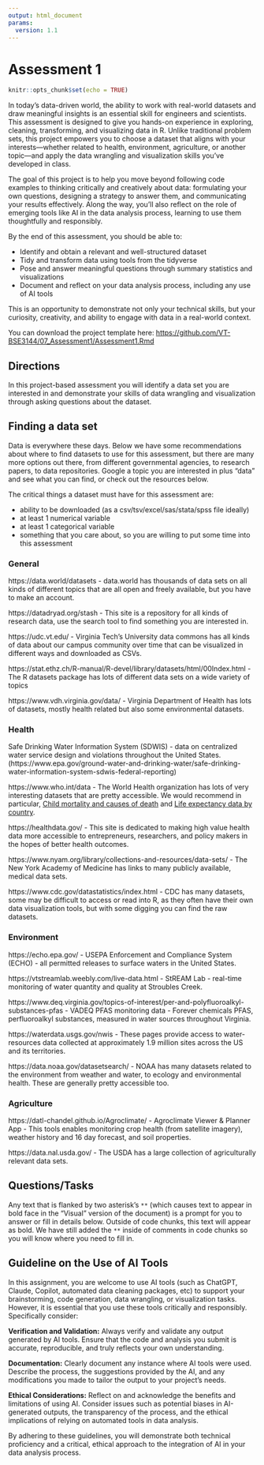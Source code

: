 ```yaml
---
output: html_document
params:
  version: 1.1
---
```


# Assessment 1 

```r
knitr::opts_chunk$set(echo = TRUE)
```

In today's data-driven world, the ability to work with real-world datasets and draw meaningful insights is an essential skill for engineers and scientists. This assessment is designed to give you hands-on experience in exploring, cleaning, transforming, and visualizing data in R. Unlike traditional problem sets, this project empowers you to choose a dataset that aligns with your interests—whether related to health, environment, agriculture, or another topic—and apply the data wrangling and visualization skills you’ve developed in class.

The goal of this project is to help you move beyond following code examples to thinking critically and creatively about data: formulating your own questions, designing a strategy to answer them, and communicating your results effectively. Along the way, you'll also reflect on the role of emerging tools like AI in the data analysis process, learning to use them thoughtfully and responsibly.

By the end of this assessment, you should be able to:

- Identify and obtain a relevant and well-structured dataset
- Tidy and transform data using tools from the tidyverse
- Pose and answer meaningful questions through summary statistics and visualizations
- Document and reflect on your data analysis process, including any use of AI tools

This is an opportunity to demonstrate not only your technical skills, but your curiosity, creativity, and ability to engage with data in a real-world context.

You can download the project template here: <https://github.com/VT-BSE3144/07_Assessment1/Assessment1.Rmd>

## Directions

In this project-based assessment you will identify a data set you are interested in and demonstrate your skills of data wrangling and visualization through asking questions about the dataset. 

## Finding a data set 

Data is everywhere these days. Below we have some recommendations about where to find datasets to use for this assessment, but there are many more options out there, from different governmental agencies, to research papers, to data repositories. Google a topic you are interested in plus "data" and see what you can find, or check out the resources below. 

The critical things a dataset must have for this assessment are:

- ability to be downloaded (as a csv/tsv/excel/sas/stata/spss file ideally)
- at least 1 numerical variable
- at least 1 categorical variable
- something that you care about, so you are willing to put some time into this assessment

### General 

https://data.world/datasets - data.world has thousands of data sets on all kinds of different topics that are all open and freely available, but you have to make an account.  

https://datadryad.org/stash - This site is a repository for all kinds of research data, use the search tool to find something you are interested in.

https://udc.vt.edu/ - Virginia Tech's University data commons has all kinds of data about our campus community over time that can be visualized in different ways and downloaded as CSVs. 

https://stat.ethz.ch/R-manual/R-devel/library/datasets/html/00Index.html - The R datasets package has lots of different data sets on a wide variety of topics

https://www.vdh.virginia.gov/data/ - Virginia Department of Health has lots of datasets, mostly health related but also some environmental datasets.

### Health

Safe Drinking Water Information System (SDWIS) - data on centralized water service design and violations throughout the United States. (https://www.epa.gov/ground-water-and-drinking-water/safe-drinking-water-information-system-sdwis-federal-reporting)

https://www.who.int/data - The World Health organization has lots of very interesting datasets that are pretty accessible. We would recommend in particular, [Child mortality and causes of death](https://www.who.int/data/gho/data/themes/topics/topic-details/GHO/child-mortality-and-causes-of-death) and [Life expectancy data by country](https://www.who.int/data/gho/data/themes/mortality-and-global-health-estimates/ghe-life-expectancy-and-healthy-life-expectancy).

https://healthdata.gov/ - This site is dedicated to making high value health data more accessible to entrepreneurs, researchers, and policy makers in the hopes of better health outcomes.

https://www.nyam.org/library/collections-and-resources/data-sets/ - The New York Academy of Medicine has links to many publicly available, medical data sets. 

https://www.cdc.gov/datastatistics/index.html - CDC has many datasets, some may be difficult to access or read into R, as they often have their own data visualization tools, but with some digging you can find the raw datasets.

### Environment

https://echo.epa.gov/ - USEPA Enforcement and Compliance System (ECHO) - all permitted releases to surface waters in the United States.

https://vtstreamlab.weebly.com/live-data.html - StREAM Lab - real-time monitoring of water quantity and quality at Stroubles Creek. 

https://www.deq.virginia.gov/topics-of-interest/per-and-polyfluoroalkyl-substances-pfas - VADEQ PFAS monitoring data - Forever chemicals PFAS, perfluoroalkyl substances, measured in water sources throughout Virginia. 

https://waterdata.usgs.gov/nwis - These pages provide access to water-resources data collected at approximately 1.9 million sites across the US and its territories.

https://data.noaa.gov/datasetsearch/ - NOAA has many datasets related to the environment from weather and water, to ecology and environmental health. These are generally pretty accessible too.

### Agriculture

https://datl-chandel.github.io/Agroclimate/ - Agroclimate Viewer & Planner App - This tools enables monitoring crop health (from satellite imagery), weather history and 16 day forecast, and soil properties. 

https://data.nal.usda.gov/ - The USDA has a large collection of agriculturally relevant data sets.


## Questions/Tasks

Any text that is flanked by two asterisk's `**` (which causes text to appear in bold face in the "Visual" version of the document) is a prompt for you to answer or fill in details below. Outside of code chunks, this text will appear as bold. We have still added the `**` inside of comments in code chunks so you will know where you need to fill in. 


## Guideline on the Use of AI Tools

In this assignment, you are welcome to use AI tools (such as ChatGPT, Claude, Copilot, automated data cleaning packages, etc) to support your brainstorming, code generation, data wrangling, or visualization tasks. However, it is essential that you use these tools critically and responsibly. Specifically consider:

**Verification and Validation:** Always verify and validate any output generated by AI tools. Ensure that the code and analysis you submit is accurate, reproducible, and truly reflects your own understanding.

**Documentation:** Clearly document any instance where AI tools were used. Describe the process, the suggestions provided by the AI, and any modifications you made to tailor the output to your project’s needs.

**Ethical Considerations:** Reflect on and acknowledge the benefits and limitations of using AI. Consider issues such as potential biases in AI-generated outputs, the transparency of the process, and the ethical implications of relying on automated tools in data analysis.

By adhering to these guidelines, you will demonstrate both technical proficiency and a critical, ethical approach to the integration of AI in your data analysis process.
